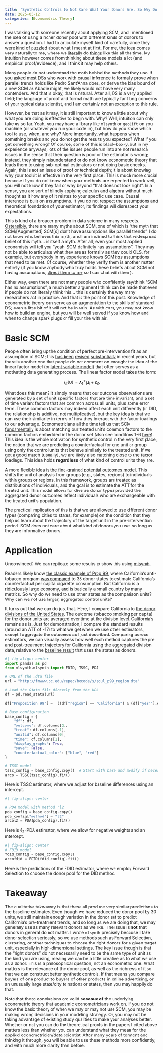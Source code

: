 ```yaml
---
title: 'Synthetic Controls Do Not Care What Your Donors Are. So Why Do You?'
date: 2025-05-12
categories: [Econometric Theory]
---
```


I was talking with someone recently about applying SCM, and I mentioned the idea of using a richer donor pool with different kinds of donors to answer a question. I had to articulate myself kind of carefully, since they were kind of puzzled about what I meant at first. For me, the idea comes very naturally to me, where we [literally](https://doi.org/10.1016/j.jeconom.2021.04.009) do [things](https://projecteuclid.org/journals/annals-of-applied-statistics/volume-16/issue-1/Estimating-the-effectiveness-of-permanent-price-reductions-for-competing-products/10.1214/21-AOAS1498.full) like this all the time. My intuition however comes from thinking about these models a lot (and empirical proof/evidence), and I think it may help others.

Many people do not understand the math behind the methods they use. If you asked most DSs who work with causal inference to formally prove when parallel trends holds like Pedro Sant'Anna does, or derive the bias bound of a new SCM as Abadie might, we likely would not have very many contenders. And that is okay, that is natural. After all, DS is a very applied field; the langauge of proof and formal math are typically far flung concerns of your typical data scientist, and I am certainly not an exception to this rule.

However, be that as it may, it is still important to know a little about why what you are doing is effective to begin with. Why? Well, intuition can only take us so far. Yeah, you may have a library like ```mlsynth``` or ```geolift``` on you machine (or whatever you run your code in), but how do you know which tool to use, when, and why? More importantly, what happens when something breaks and you do not get the results you expected? What if you get something wrong? Of course, some of this is black-box-y, but in my experience anyways, lots of the issues people run into are not research issues in the sense that their question is poor or the estimator is wrong; instead, they simply misunderstand or do not know econometric theory that leads them to using sub-optimal estimators or not doing basic checks. Again, this is not an issue of proof or technical depth; it is about knowing why your toolkit is effective in the very first place. This is much more crucial because if you do not know when your methods are expected to work well, you will not know if they fail or why beyond "that does not look right". In a sense, you are sort of blindly applying calculus and algebra without much thought as it how any of it relates to your specific use case. Causal inference is built on assumptions. If you do not respect the assumptions and theoretical foundation of your estimator, its findings will disrespect your expectations.

This is kind of a broader problem in data science in many respects. [Ostensibly,](https://www.linkedin.com/posts/venkat-raman-analytics_why-advanced-difference-in-differences-did-activity-7318168653907025922-sQp_?utm_source=share&utm_medium=member_desktop&rcm=ACoAAB2Q8asBlsCYlwKJgJ488VWbcV1CX14FdOw) there are many myths about SCM, one of which is "the myth that SCM/[Augmented] SCM[s] don't have assumptions like parallel trends". I do not know who believes this myth, and I am inclined to think that widespread belief of this myth... is itself a myth. After all, even your most applied economists will tell you "yeah, SCM definitely has assumptions". They may not be able to articulate what they are as formally as they could OLS, for example, but everybody in my experience knows SCM *has* assumptions that need to be met. Of course, whether they verify them is another matter entirely (if you know anybody who truly holds these beliefs about SCM not having assumptions, [direct them to me](https://jgreathouse9.github.io/docs/consulting.html) so I can chat with them).

Either way, even there are not many people who confidently say/think "SCM has no assumptions", a much better argument I think can be made that even if people do not literally think this... this is certainly the way many researchers act in practice. And that is the point of this post. Knowledge of econometric theory can serve as an augmentation to the skills of standard DS; even a little bit of it will not be in vain. As with cars, you may not know how to build an engine, but you will be well served if you know how and when to change spark plugs or fill your tire with air.

# Basic SCM

People often bring up the condition of perfect pre-intervention fit as an assumption of SCM; this [has been](https://arxiv.org/pdf/2211.12095) [revised](https://doi.org/10.3982/QE1596) [substantially](https://arxiv.org/pdf/2108.13935) in recent years, but there is another one that people do not comment on enough: the idea of the linear factor model (or [latent variable model](https://www.jmlr.org/papers/volume19/17-777/17-777.pdf)) that often serves as a motivating data generating process. The linear factor model takes the form:

$$
Y_{it}(0) = \boldsymbol{\lambda}_t^\top \boldsymbol{\mu}_i + \varepsilon_{it}.
$$

What does this mean? It simply means that our outcome observations are generated by a set of unit specific factors that are time invariant, and a set of time variant factors that are common across all units, plus some error term. These common factors may indeed affect each unit differently (in DID, the relationship is additive, not multiplicative), but the key idea is that we can use their similarity in terms of how they interact with the factor loadings to our advantage. Econometricians all the time tell us that SCM [fundamentally](https://osf.io/preprints/socarxiv/fc9xt_v1) is about matching our treated unit's common factors to the common factors embedded in the donor set (also see conditons 1-6 [here](https://arxiv.org/pdf/2211.12095)). This idea is the whole motivation for synthetic control in the very first place, the notion that we are predicting a counterfactual for one unit or group using only the control units that behave similarly to the treated unit. If we get a good match (usually), we are likely also matching close to the factor loadings. This idea holds **regardless** of what kind of control units they are.

A more flexible idea is [the fine-grained potential outcomes model](https://proceedings.mlr.press/v151/shi22b/shi22b.pdf). This shifts the unit of analysis from groups (e.g., states, regions) to individuals within groups or regions. In this framework, groups are treated as distributions of individuals, and the goal is to estimate the ATT for the treated unit. This model allows for diverse donor types provided the aggregated donor outcomes reflect individuals who are exchangeable with the treated unit’s population.

The practical implication of this is that we are allowed to use different donor types (comparing cities to states, for example) on the condition that they help us learn about the trajectory of the target unit in the pre-intervention period. SCM does not care about what kind of donors you use, so long as they are informative donors.

# Application

Unconvinced? We can replicate some results to show this using [mlsynth](https://mlsynth.readthedocs.io/en/latest/).

Readers likely know [the classic example of Prop 99](https://en.wikipedia.org/wiki/1988_California_Proposition_99), where California's anti-tobacco program [was compared](https://economics.mit.edu/sites/default/files/publications/Synthetic%20Control%20Methods.pdf) to 38 donor states to estimate California's counterfactual per capita cigarette consumption. But California is a [ridiculously large](https://www.gov.ca.gov/2025/04/23/california-is-now-the-4th-largest-economy-in-the-world/) economy, and is basically a small country by many metrics. So why do we need to use other states as the comparison units? Why can we not use larger, aggregated control units?

It turns out that we can do just that. Here, I compare California to [the donor divisions of the United States](https://www2.census.gov/geo/pdfs/maps-data/maps/reference/us_regdiv.pdf). The outcome (tobacco smoking per capita) for the donor units are averaged over time at the division level. California's remains as is. Just for demonstration, I compare the standard results (around an ATT of -17) to what we get when we use other estimators, except I aggregate the outcomes as I just described. Comparing across estimators, we can visually assess how well each method captures the pre and post-treatment trajectory for California using the aggregated division data, relative to the [baseline result](https://mixtape.scunning.com/10-synthetic_control#californias-proposition-99) that uses the states as donors.

```python
#| fig-align: center
import pandas as pd
from mlsynth.mlsynth import FDID, TSSC, PDA

# URL of the .dta file
url = "http://fmwww.bc.edu/repec/bocode/s/scul_p99_region.dta"

# Load the Stata file directly from the URL
df = pd.read_stata(url)

df["Proposition 99"] =  ((df["region"] == "California") & (df["year"].dt.year >= 1989)).astype(int)

# Base configuration
base_config = {
    "df": df,
    "outcome": df.columns[2],
    "treat": df.columns[-1],
    "unitid": df.columns[0],
    "time": df.columns[1],
    "display_graphs": True,
    "save": False,
    "counterfactual_color": ["blue", "red"]
}

# TSSC model
tssc_config = base_config.copy()  # Start with base and modify if necessary
arco = TSSC(tssc_config).fit()
```

Here is TSSC estimator, where we adjust for baseline differences using an intercept.

```python

#| fig-align: center

# PDA model with method 'l2'
pda_config = base_config.copy()
pda_config["method"] = "l2"
arcol2 = PDA(pda_config).fit()
```
Here is $\ell_2$-PDA estimator, where we allow for negative weights and an intercept.

```python
#| fig-align: center
# FDID model
fdid_config = base_config.copy()
arcofdid = FDID(fdid_config).fit()
```

Here is the predictions of the FDID estimator, where we employ Forward Selection to choose the donor pool for the DID method.

# Takeaway

The qualitative takwaway is that these all produce very similar predictions to the baseline estimates. Even though we have reduced the donor pool by 30 units, we still maintain enough variation in the donor set to predict California's pre-treatment trends, and so long as we are doing that, we may generally use as many relevant donors as we like. The issue is **not** that donors in general do not matter. I wrote ```mlsynth``` precisely because I take donor selection seriously, so we use methods such as Forward Selection, clustering, or other techniques to choose the right donors for a given target unit, especially in high-dimensional settings. The key issue though is that the "right donors" do not necessarily need to be the same type of unit as the kind you are using, meaing we can be a little creative as to what we use as a donor. This is a philosophical question, not an econometric one. What matters is the relevance of the donor pool, as well as the richness of it so that we can construct better synthetic controls. If that means you compare buyers of one product to buyers of other products in online advertising, or an unusually large state/city to nations or states, then you may happily do that.

Note that these conclusions are valid **becasue of** the underlying econometric theory that academic econometricians work on. If you do not know the basic theory of when we may or may not use SCM, you may be making wrong decisions in your modeling strategy. Or, you may not be taking advantage of existing study qualities to make your analyses better. Whether or not you can do the theoretical proofs in the papers I cited above matters less than whether you can understand what they mean for the applied econometrician/data scientist. After many years of torment and thinking it through, you will be able to use these methods more confidently, and with much more clarity than before.

